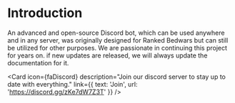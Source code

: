 
# Introduction

An advanced and open-source Discord bot, which can be used anywhere and in any server,
was originally designed for Ranked Bedwars but can still be utilized for other purposes.
We are passionate in continuing this project for years on. if new updates are released,
we will always update the documentation for it.

<Card
    icon={faDiscord}
    description="Join our discord server to stay up to date with everything."
    link={{ text: 'Join', url: 'https://discord.gg/zKe7dW7Z3T' }}
/>
